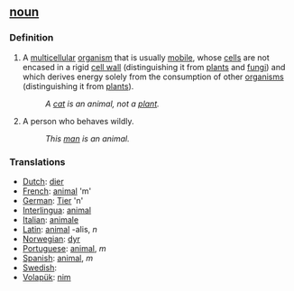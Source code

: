 == [[noun]] ==

===Definition===
#A [[multicellular]] [[organism]] that is usually [[mobile]], whose [[cell]]s are not encased in a rigid [[cell wall]] (distinguishing it from [[plant]]s and [[fungi]]) and which derives energy solely from the consumption of other [[organism]]s (distinguishing it from [[plant]]s).
#:''A [[cat]] is an animal, not a [[plant]].''
#A person who behaves wildly.
#:''This [[man]] is an animal.''

===Translations===
*[[Dutch]]: [[dier]]
*[[French]]: [[animal]] 'm'
*[[German]]: [[Tier]] 'n'
*[[Interlingua]]: [[animal]]
*[[Italian]]: [[animale]]
*[[Latin]]: [[animal]] -alis, ''n''
*[[Norwegian]]: [[dyr]]
*[[Portuguese]]: [[animal]], ''m''
*[[Spanish]]: [[animal]], ''m''
*[[Swedish]]: [[]]
*[[Volapük]]: [[nim]]